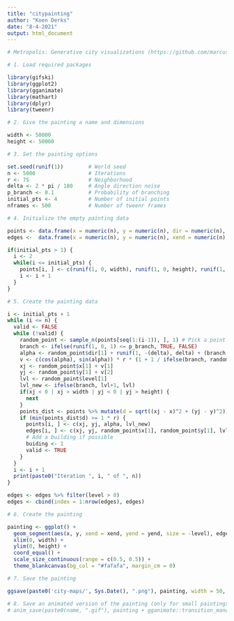 ```yaml
---
title: "citypainting"
author: "Koen Derks"
date: "8-4-2021"
output: html_document
---
```


```r
# Metropolis: Generative city visualizations (https://github.com/marcusvolz/metropolis/blob/master/metropolis.R)

# 1. Load required packages

library(gifski)
library(ggplot2)
library(gganimate)
library(mathart)
library(dplyr)
library(tweenr)

# 2. Give the painting a name and dimensions

width <- 50000
height <- 50000

# 3. Set the painting options

set.seed(runif(1))        # World seed
n <- 5000                 # Iterations
r <- 75                   # Neighborhood
delta <- 2 * pi / 180     # Angle direction noise
p_branch <- 0.1           # Probability of branching
initial_pts <- 4          # Number of initial points
nframes <- 500            # Number of tweenr frames

# 4. Initialize the empty painting data

points <- data.frame(x = numeric(n), y = numeric(n), dir = numeric(n), level = integer(n))
edges <-  data.frame(x = numeric(n), y = numeric(n), xend = numeric(n), yend = numeric(n), level = integer(n))

if(initial_pts > 1) {
  i <- 2
  while(i <= initial_pts) {
    points[i, ] <- c(runif(1, 0, width), runif(1, 0, height), runif(1, -2*pi, 2*pi), 1)
    i <- i + 1
  }
}

# 5. Create the painting data

i <- initial_pts + 1
while (i <= n) {
  valid <- FALSE
  while (!valid) {
    random_point <- sample_n(points[seq(1:(i-1)), ], 1) # Pick a point at random
    branch <- ifelse(runif(1, 0, 1) <= p_branch, TRUE, FALSE)
    alpha <- random_point$dir[1] + runif(1, -(delta), delta) + (branch * (ifelse(runif(1, 0, 1) < 0.5, -1, 1) * pi/2))
    v <- c(cos(alpha), sin(alpha)) * r * (1 + 1 / ifelse(branch, random_point$level[1]+1, random_point$level[1])) # Create directional vector
    xj <- random_point$x[1] + v[1]
    yj <- random_point$y[1] + v[2]
    lvl <- random_point$level[1]
    lvl_new <- ifelse(branch, lvl+1, lvl)
    if(xj < 0 | xj > width | yj < 0 | yj > height) {
      next
    }
    points_dist <- points %>% mutate(d = sqrt((xj - x)^2 + (yj - y)^2))
    if (min(points_dist$d) >= 1 * r) {
      points[i, ] <- c(xj, yj, alpha, lvl_new)
      edges[i, ] <- c(xj, yj, random_point$x[1], random_point$y[1], lvl_new)
      # Add a building if possible
      buiding <- 1
      valid <- TRUE
    }
  }
  i <- i + 1
  print(paste0("Iteration ", i, " of ", n))
}

edges <- edges %>% filter(level > 0)
edges <- cbind(index = 1:nrow(edges), edges)

# 6. Create the painting

painting <- ggplot() +
  geom_segment(aes(x, y, xend = xend, yend = yend, size = -level), edges, lineend = "round") +
  xlim(0, width) +
  ylim(0, height) +
  coord_equal() +
  scale_size_continuous(range = c(0.5, 0.5)) +
  theme_blankcanvas(bg_col = "#fafafa", margin_cm = 0)

# 7. Save the painting

ggsave(paste0('city-maps/', Sys.Date(), ".png"), painting, width = 50, height = 50, units = "cm", dpi = 300)

# 8. Save an animated version of the painting (only for small paintings)
# anim_save(paste0(name, ".gif"), painting + gganimate::transition_manual(frames = index, cumulative = TRUE))

```